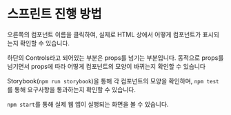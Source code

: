 

<Meta title="Readme/스프린트 진행 방법" />

<style>{`


`}</style>

# 스프린트 진행 방법

오른쪽의 컴포넌트 이름을 클릭하여, 실제로 HTML 상에서 어떻게 컴포넌트가 표시되는지 확인할 수 있습니다.

하단의 Controls라고 되어있는 부분은 props를 넘기는 부분입니다. 동적으로 props를 넘기면서 props에 따라 어떻게 컴포넌트의 모양이 바뀌는지 확인할 수 있습니다

Storybook(`npm run storybook`)을 통해 각 컴포넌트의 모양을 확인하며, `npm test`를 통해 요구사항을 통과하는지 확인할 수 있습니다.

`npm start`를 통해 실제 웹 앱이 실행되는 화면을 볼 수 있습니다.